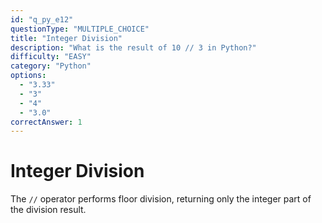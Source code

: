 ```yaml
---
id: "q_py_e12"
questionType: "MULTIPLE_CHOICE"
title: "Integer Division"
description: "What is the result of 10 // 3 in Python?"
difficulty: "EASY"
category: "Python"
options:
  - "3.33"
  - "3"
  - "4"
  - "3.0"
correctAnswer: 1
---
```


# Integer Division

The `//` operator performs floor division, returning only the integer part of the division result.
